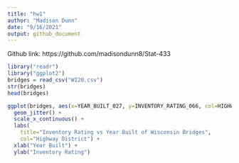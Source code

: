 ```yaml
---
title: "hw1"
author: "Madison Dunn"
date: "9/16/2021"
output: github_document
---
```


Github link: https://github.com/madisondunn8/Stat-433

```r
library("readr")
library("ggplot2")
bridges = read_csv("WI20.csv")
str(bridges)
head(bridges)

ggplot(bridges, aes(x=YEAR_BUILT_027, y=INVENTORY_RATING_066, col=HIGHWAY_DISTRICT_002)) +
  geom_jitter() +
  scale_x_continuous() +
  labs(
    title="Inventory Rating vs Year Built of Wisconsin Bridges",
    col="Highway District") +
  xlab("Year Built") +
  ylab("Inventory Rating")
```

